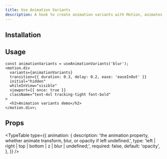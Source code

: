 ```yaml
---
title: Use Animation Variants
description: A hook to create animation variants with Motion, animates the transforms(top, bottom, left, right, z), opacity, and blur.
---
```



<ComponentPreview name="use-animation-variants-demo" />

## Installation

<ComponentInstallation name="use-animation-variants" />

## Usage

```tsx
const animationVariants = useAnimationVariants('blur');
<motion.div
  variants={animationVariants}
  transition={{ duration: 0.3, delay: 0.2, ease: 'easeInOut' }}
  initial="hidden"
  whileInView="visible"
  viewport={{ once: true }}
  className="text-4xl tracking-tight font-bold"
>
  <h2>Animation variants demo</h2>
</motion.div>;
```

## Props

<TypeTable
  type={{
    animation: {
      description:
        'the animation property, whether animate transform, blur, or opacity if left undefined.',
      type: 'left | right | top | bottom | z | blur | undefined;',
      required: false,
      default: 'opacity',
    },
  }}
/>
